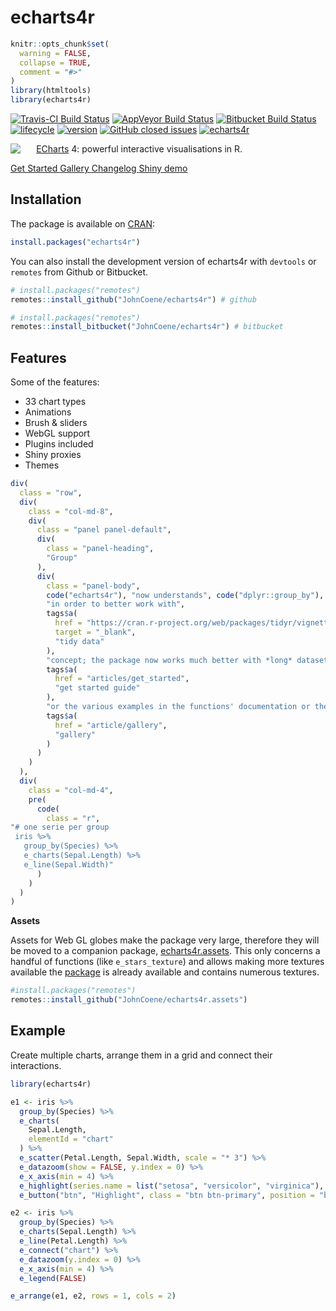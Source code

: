 # echarts4r

```r
knitr::opts_chunk$set(
  warning = FALSE,
  collapse = TRUE,
  comment = "#>"
)
library(htmltools)
library(echarts4r)
```

[![Travis-CI Build Status](https://travis-ci.org/JohnCoene/echarts4r.svg?branch=master)](https://travis-ci.org/JohnCoene/echarts4r) [![AppVeyor Build Status](https://ci.appveyor.com/api/projects/status/github/JohnCoene/echarts4r?branch=master&svg=true)](https://ci.appveyor.com/project/JohnCoene/echarts4r) [![Bitbucket Build Status](https://img.shields.io/bitbucket/pipelines/JohnCoene/echarts4r.svg)](https://bitbucket.org/JohnCoene/echarts4r) [![lifecycle](https://img.shields.io/badge/lifecycle-maturing-blue.svg)](https://www.tidyverse.org/lifecycle/#maturing) [![version](https://img.shields.io/github/tag/JohnCoene/echarts4r.svg)](https://github.com/JohnCoene/echarts4r/releases) [![GitHub closed issues](https://img.shields.io/github/issues-closed/JohnCoene/echarts4r.svg)](https://github.com/JohnCoene/echarts4r/issues) [![echarts4r](https://cranlogs.r-pkg.org/badges/echarts4r)](https://CRAN.R-project.org/package=echarts4r)


<img src="reference/figures/logo.png" align="left" style="max-height:300px;margin-right:5%;"/>

[ECharts](http://echarts.baidu.com/) 4: powerful interactive visualisations in R.

<div class = "row">
<a class="btn btn-success" href="articles/get_started.html">
  <i class="fa fa-rocket" aria-hidden="true"></i>
  Get Started
</a>
<a class="btn btn-primary" href="articles/gallery.html">
  <i class="fa fa-paint-brush" aria-hidden="true"></i>
  Gallery
</a>
<a class="btn btn-info" href="news/index.html">
  <i class="fa fa-newspaper-o" aria-hidden="true"></i>
  Changelog
</a>
<a class="btn btn-default" href="http://shiny.john-coene.com/echarts4rShiny" target="_blank">
  <i class="fa fa-desktop" aria-hidden="true"></i>
  Shiny demo
</a>
</div>

## Installation

The package is available on [CRAN](https://CRAN.R-project.org/package=echarts4r):

```r
install.packages("echarts4r")
```

You can also install the development version of echarts4r with `devtools` or `remotes` from Github or Bitbucket.

```r
# install.packages("remotes")
remotes::install_github("JohnCoene/echarts4r") # github
```

```r
# install.packages("remotes")
remotes::install_bitbucket("JohnCoene/echarts4r") # bitbucket
```

## Features

Some of the features:

* 33 chart types
* Animations
* Brush & sliders
* WebGL support
* Plugins included
* Shiny proxies
* Themes

```r
div(
  class = "row",
  div(
    class = "col-md-8",
    div(
      class = "panel panel-default",
      div(
        class = "panel-heading",
        "Group"
      ),
      div(
        class = "panel-body",
        code("echarts4r"), "now understands", code("dplyr::group_by"), 
        "in order to better work with",
        tags$a(
          href = "https://cran.r-project.org/web/packages/tidyr/vignettes/tidy-data.html",
          target = "_blank",
          "tidy data"
        ),
        "concept; the package now works much better with *long* datasets. See",
        tags$a(
          href = "articles/get_started",
          "get started guide"
        ),
        "or the various examples in the functions' documentation or the",
        tags$a(
          href = "article/gallery",
          "gallery"
        )
      )
    )
  ),
  div(
    class = "col-md-4",
    pre(
      code(
        class = "r",
"# one serie per group
 iris %>% 
   group_by(Species) %>% 
   e_charts(Sepal.Length) %>% 
   e_line(Sepal.Width)"
      )
    )
  )
)
```

<div class = "well">

<span class="label label-warning"><i class="fa fa-warning"></i></span> **Assets**

Assets for Web GL globes make the package very large, therefore they will be moved to a companion package, [echarts4r.assets](https://echarts4r-assets.john-coene.com). This only concerns a handful of functions (like `e_stars_texture`) and allows making more textures available the [package](https://echarts4r-assets.john-coene.com) is already available and contains numerous textures.

```r
#install.packages("remotes")
remotes::install_github("JohnCoene/echarts4r.assets")
```

</div>

## Example

Create multiple charts, arrange them in a grid and connect their interactions.

```r
library(echarts4r)

e1 <- iris %>% 
  group_by(Species) %>% 
  e_charts(
    Sepal.Length,
    elementId = "chart"
  ) %>% 
  e_scatter(Petal.Length, Sepal.Width, scale = "* 3") %>% 
  e_datazoom(show = FALSE, y.index = 0) %>% 
  e_x_axis(min = 4) %>% 
  e_highlight(series.name = list("setosa", "versicolor", "virginica"), btn = "btn") %>% 
  e_button("btn", "Highlight", class = "btn btn-primary", position = "bottom")

e2 <- iris %>% 
  group_by(Species) %>% 
  e_charts(Sepal.Length) %>% 
  e_line(Petal.Length) %>% 
  e_connect("chart") %>% 
  e_datazoom(y.index = 0) %>% 
  e_x_axis(min = 4) %>% 
  e_legend(FALSE) 

e_arrange(e1, e2, rows = 1, cols = 2)
```
